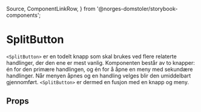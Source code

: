   Source,
  ComponentLinkRow,
} from '@norges-domstoler/storybook-components';

<Meta of={SplitButtonStories} />

# SplitButton

<ComponentLinkRow
  docsHref="https://design.domstol.no/987b33f71/p/1868a2-splitbutton"
  githubHref="https://github.com/domstolene/designsystem/tree/main/packages/components/src/components/SplitButton"
  figmaHref="https://www.figma.com/file/ewqSDmkgqDQ5PyOsRp4V5b/DDS-Komponenter?node-id=155%3A37"
  storybookHref="https://domstolene.github.io/designsystem/?path=/story/dds-components-components-splitbutton--default"
  withBottomSpacing
/>

`<SplitButton>` er en todelt knapp som skal brukes ved flere relaterte handlinger, der den ene er mest vanlig.
Komponenten består av to knapper: én for den primære handlingen, og én for å åpne en meny med sekundære handlinger.
Når menyen åpnes og en handling velges blir den umiddelbart gjennomført.
`<SplitButton>` er dermed en fusjon med en knapp og meny.

## Props

<Canvas of={SplitButtonStories.Preview} />
<Controls of={SplitButtonStories.Preview} />
